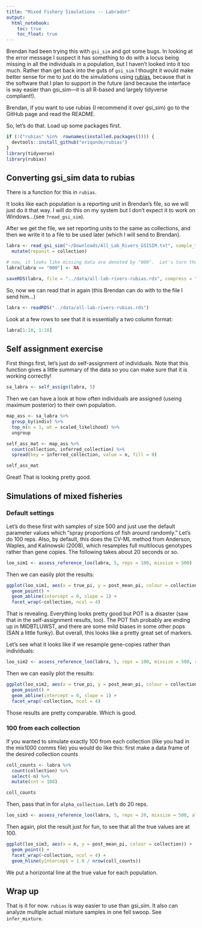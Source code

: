 ```yaml
---
title: "Mixed Fishery Simulations -- Labrador"
output: 
  html_notebook:
    toc: true
    toc_float: true
---
```



Brendan had been trying this with `gsi_sim` and got some bugs.  In looking at the error message
I suspect it has something to do with a locus being missing in all the individuals in a population,
but I haven't looked into it too much.  Rather than get back into the guts of `gsi_sim` I thought
it would make better sense for me to just do the simulations using [rubias](https://github.com/eriqande/rubias),
because that is the software that I plan to support in the future (and because the interface is way easier
than gsi_sim---it is all R-based and largely tidyverse compliant!).

Brendan, if you want to use rubias (I recommend it over gsi_sim) go to the GitHub page and read the README.

So, let's do that. Load up some packages first.
```r
if (!("rubias" %in%  rownames(installed.packages()))) {
  devtools::install_github("eriqande/rubias")
}
library(tidyverse)
library(rubias)
```

## Converting gsi_sim data to rubias

There is a function for this in `rubias`.  

It looks like each population is a reporting unit in 
Brendan's file, so we will just do it that way.  I will do this on my system
but I don't expect it to work on Windows...(see `?read_gsi_sim`).

After we get the file, we set reporting units to the same as collections, and then we write
it to a file to be used later (which I will send to Brendan).
```r
labra <- read_gsi_sim("~/Downloads/All_Lab_Rivers_GSISIM.txt", sample_type = "reference") %>%
  mutate(repunit = collection)

# now, it looks like missing data are denoted by "000".  Let's turn those into NAs
labra[labra == "000"] <- NA

saveRDS(labra, file = "../data/all-lab-rivers-rubias.rds", compress = "xz")
```

So, now we can read that in again (this Brendan can do with to the file I send him...)
```r
labra <- readRDS("../data/all-lab-rivers-rubias.rds")
```
Look at a few rows to see that it is essentially a two column format:
```r
labra[1:10, 1:10]
```

## Self assignment exercise

First things first, let's just do self-assignment of individuals. Note that this function gives a little summary of the data
so you can make sure that it is working correctly!
```r
sa_labra <- self_assign(labra, 5)
```

Then we can have a look at how often individuals are assigned (useing maximum posterior) to their own population.
```r
map_ass <- sa_labra %>%
  group_by(indiv) %>%
  top_n(n = 1, wt = scaled_likelihood) %>%
  ungroup

self_ass_mat <- map_ass %>%
  count(collection, inferred_collection) %>%
  spread(key = inferred_collection, value = n, fill = 0)

self_ass_mat
```

Great! That is looking pretty good.

## Simulations of mixed fisheries

### Default settings

Let's do these first with samples of size 500 and just use the default 
parameter values which "spray proportions of fish around randomly."  Let's do
100 reps.  Also, by default, this does the CV-ML method from Anderson, Waples,
and Kalinowski (2008), which resamples full multilocus genotypes rather than
gene copies.  The following takes about 20 seconds or so.
```r
loo_sim1 <- assess_reference_loo(labra, 5, reps = 100, mixsize = 500)
```
Then we can easily plot the results:
```r
ggplot(loo_sim1, aes(x = true_pi, y = post_mean_pi, colour = collection)) +
  geom_point() +
  geom_abline(intercept = 0, slope = 1) +
  facet_wrap(~collection, ncol = 4)
```

That is revealing.  Everything looks pretty good but POT is a disaster (saw that in the self-assignment results, too).
The POT fish probably are ending up in MIDBTLUWST, and there are some mild biases in some other pops (SAN a little
funky).  But overall, this looks like a pretty great set of markers.

Let's see what it looks like if we resample gene-copies rather than individuals:
```r
loo_sim2 <- assess_reference_loo(labra, 5, reps = 100, mixsize = 500, resampling_unit = "gene_copies")
```
Then we can easily plot the results:
```r
ggplot(loo_sim2, aes(x = true_pi, y = post_mean_pi, colour = collection)) +
  geom_point() +
  geom_abline(intercept = 0, slope = 1) +
  facet_wrap(~collection, ncol = 4)
```
Those results are pretty comparable.  Which is good.

### 100 from each collection

If you wanted to simulate exactly 100 from each collection (like you had in the mix1000 comms file)
you would do like this: first make a data frame of the desired collection counts
```r
coll_counts <- labra %>%
  count(collection) %>%
  select(-n) %>%
  mutate(cnt = 100)

coll_counts

```
Then, pass that in for `alpha_collection`.  Let's do 20 reps.
```r
loo_sim3 <- assess_reference_loo(labra, 5, reps = 20, mixsize = 500, alpha_collection = coll_counts)
```
Then again, plot the result just for fun, to see that all the true values are at 100.
```r
ggplot(loo_sim3, aes(x = n, y = post_mean_pi, colour = collection)) +
  geom_point() +
  facet_wrap(~collection, ncol = 4) +
  geom_hline(yintercept = 1.0 / nrow(coll_counts))
```
We put a horizontal line at the true value for each population.

## Wrap up

That is it for now.  `rubias` is way easier to use than gsi_sim.  It also can analyze multiple 
actual mixture samples in one fell swoop.  See `infer_mixture`. 

